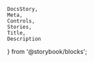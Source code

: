     DocsStory,
    Meta,
    Controls,
    Stories,
    Title,
    Description
} from '@storybook/blocks';

<Meta of={spinnerStories} />

<Title of={spinnerStories} />
<Description of={spinnerStories} />

<DocsStory of={spinnerStories.spinner} expanded={false} />
<Controls of={spinnerStories.spinner} />

# Usage Docs

<br />

## Sizing

The 64px spinner is a less commonly used size reserved for large negative empty space. Only one 64px spinner should be used on a single screen at one time.

The 32px spinner is a more commonly used size for negative empty space. No more than three 32px spinners should be used on a single screen at one time.

The 16px spinner is the most compact option for tight spaces such as grid cells and dense UI interfaces without much negative empty space.

Multiple 16px spinners can be used on a single screen at one time.

## Styling / Theme

Use the `default` appearance Color UI version for backgrounds with color (e.g. purple, blue). Do not use the `accent` appearance on any colored backgrounds, instead use the `default` Color UI version.

See the `size` and `appearance` usage details for information on customizing the spinner size and guidance for which appearance to use.

## Accessibility

A low-motion/low-frame rate version of the spinner is also available. It can be activated by enabling `prefers-reduced-motion`.

When using colored backgrounds, confirm with your designer that a 3:1 contrast ratio is met.
